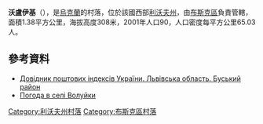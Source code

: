 {{coord|49|56|34|N|24|52|58|E|scale:100000|display=title}}

'''沃盧伊基'''（{{lang-uk|Волуйки}}），是[[烏克蘭|烏克蘭]]的村落，位於該國西部[[利沃夫州|利沃夫州]]，由[[布斯克區|布斯克區]]負責管轄，面積1.38平方公里，海拔高度308米，2001年人口90，人口密度每平方公里65.03人。

==參考資料==
*[http://www.uaidx.com/13/286/index Довідник поштових індексів України. Львівська область. Буський район] {{Wayback|url=http://www.uaidx.com/13/286/index |date=20160909184638 }}
* [http://weather.in.ua/ua/l'vovskaja/4533 Погода в селі Волуйки]{{Wayback|url=http://weather.in.ua/ua/l%27vovskaja/4533 |date=20160305081637 }}

{{DEFAULTSORT:Волуйки}}
[[Category:利沃夫州村落|Category:利沃夫州村落]]
[[Category:布斯克區村落|Category:布斯克區村落]]


{{Lviv-geo-stub}}